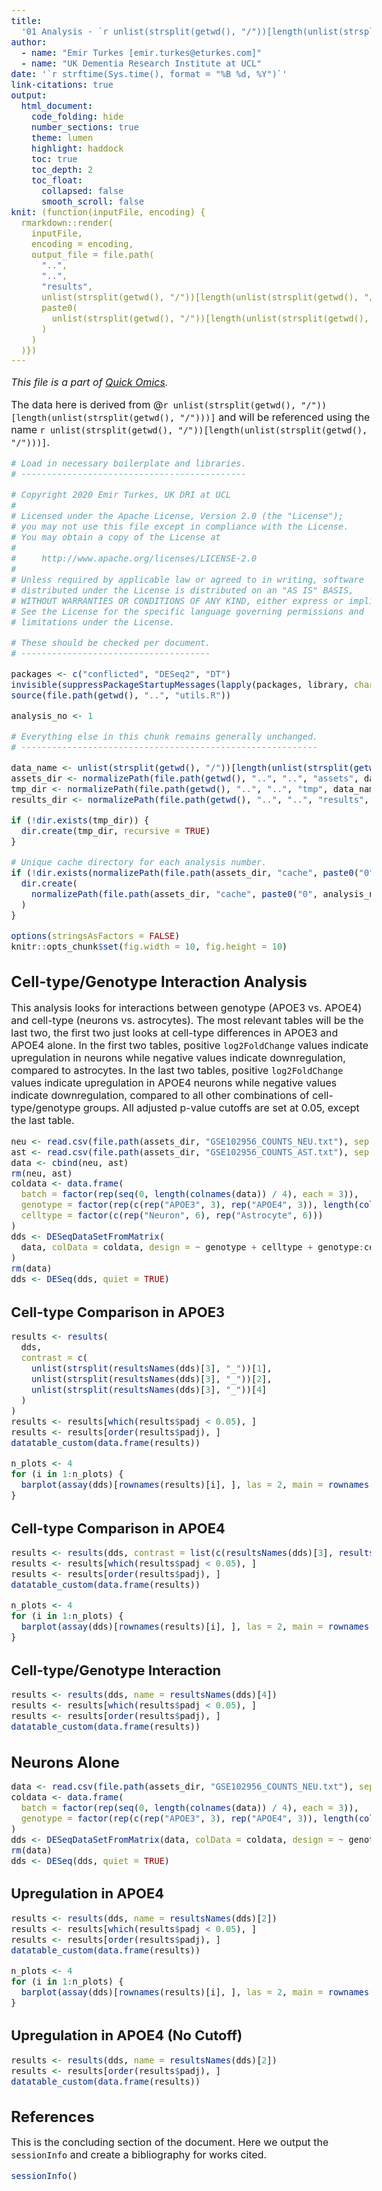 ```yaml
---
title:
  '01 Analysis - `r unlist(strsplit(getwd(), "/"))[length(unlist(strsplit(getwd(), "/"))) - 2]`'
author:
  - name: "Emir Turkes [emir.turkes@eturkes.com]"
  - name: "UK Dementia Research Institute at UCL"
date: '`r strftime(Sys.time(), format = "%B %d, %Y")`'
link-citations: true
output:
  html_document:
    code_folding: hide
    number_sections: true
    theme: lumen
    highlight: haddock
    toc: true
    toc_depth: 2
    toc_float:
      collapsed: false
      smooth_scroll: false
knit: (function(inputFile, encoding) {
  rmarkdown::render(
    inputFile,
    encoding = encoding,
    output_file = file.path(
      "..",
      "..",
      "results",
      unlist(strsplit(getwd(), "/"))[length(unlist(strsplit(getwd(), "/")))],
      paste0(
        unlist(strsplit(getwd(), "/"))[length(unlist(strsplit(getwd(), "/")))], "-01-analysis.html"
      )
    )
  )})
---
```


<style type="text/css">
body {font-size: 16px;}
h1.title {font-size: 35px;}
h1 {font-size: 24px;}
h2 {font-size: 22px;}
h3 {font-size: 20px;}
.toc-content {padding-left: 0px; padding-right: 0px;}
div.tocify {width: 100%;}
.tocify-subheader .tocify-item {font-size: 0.95em; padding-left: 25px; text-indent: 0;}
div.main-container {max-width: none; width: 100%;}
</style>

*This file is a part of [Quick Omics](https://github.com/eturkes/quick-omics).*

The data here is derived from @`r unlist(strsplit(getwd(), "/"))[length(unlist(strsplit(getwd(), "/")))]` and will be referenced using the name ``r unlist(strsplit(getwd(), "/"))[length(unlist(strsplit(getwd(), "/")))]``.

```r
# Load in necessary boilerplate and libraries.
# --------------------------------------------

# Copyright 2020 Emir Turkes, UK DRI at UCL
#
# Licensed under the Apache License, Version 2.0 (the "License");
# you may not use this file except in compliance with the License.
# You may obtain a copy of the License at
#
#     http://www.apache.org/licenses/LICENSE-2.0
#
# Unless required by applicable law or agreed to in writing, software
# distributed under the License is distributed on an "AS IS" BASIS,
# WITHOUT WARRANTIES OR CONDITIONS OF ANY KIND, either express or implied.
# See the License for the specific language governing permissions and
# limitations under the License.

# These should be checked per document.
# -------------------------------------

packages <- c("conflicted", "DESeq2", "DT")
invisible(suppressPackageStartupMessages(lapply(packages, library, character.only = TRUE)))
source(file.path(getwd(), "..", "utils.R"))

analysis_no <- 1

# Everything else in this chunk remains generally unchanged.
# ----------------------------------------------------------

data_name <- unlist(strsplit(getwd(), "/"))[length(unlist(strsplit(getwd(), "/")))] # Name of data.
assets_dir <- normalizePath(file.path(getwd(), "..", "..", "assets", data_name)) # Caches and data.
tmp_dir <- normalizePath(file.path(getwd(), "..", "..", "tmp", data_name))
results_dir <- normalizePath(file.path(getwd(), "..", "..", "results", data_name))

if (!dir.exists(tmp_dir)) {
  dir.create(tmp_dir, recursive = TRUE)
}

# Unique cache directory for each analysis number.
if (!dir.exists(normalizePath(file.path(assets_dir, "cache", paste0("0", analysis_no))))) {
  dir.create(
    normalizePath(file.path(assets_dir, "cache", paste0("0", analysis_no))), recursive = TRUE
  )
}

options(stringsAsFactors = FALSE)
knitr::opts_chunk$set(fig.width = 10, fig.height = 10)
```

# Cell-type/Genotype Interaction Analysis

This analysis looks for interactions between genotype (APOE3 vs. APOE4) and cell-type (neurons vs. astrocytes).
The most relevant tables will be the last two, the first two just looks at cell-type differences in APOE3 and APOE4 alone.
In the first two tables, positive `log2FoldChange` values indicate upregulation in neurons while negative values indicate downregulation, compared to astrocytes.
In the last two tables, positive `log2FoldChange` values indicate upregulation in APOE4 neurons while negative values indicate downregulation, compared to all other combinations of cell-type/genotype groups.
All adjusted p-value cutoffs are set at $0.05$, except the last table.

```r
neu <- read.csv(file.path(assets_dir, "GSE102956_COUNTS_NEU.txt"), sep = "\t")
ast <- read.csv(file.path(assets_dir, "GSE102956_COUNTS_AST.txt"), sep = "\t")
data <- cbind(neu, ast)
rm(neu, ast)
coldata <- data.frame(
  batch = factor(rep(seq(0, length(colnames(data)) / 4), each = 3)),
  genotype = factor(rep(c(rep("APOE3", 3), rep("APOE4", 3)), length(colnames(data)) / 6)),
  celltype = factor(c(rep("Neuron", 6), rep("Astrocyte", 6)))
)
dds <- DESeqDataSetFromMatrix(
  data, colData = coldata, design = ~ genotype + celltype + genotype:celltype
)
rm(data)
dds <- DESeq(dds, quiet = TRUE)
```

## Cell-type Comparison in APOE3

```r
results <- results(
  dds,
  contrast = c(
    unlist(strsplit(resultsNames(dds)[3], "_"))[1],
    unlist(strsplit(resultsNames(dds)[3], "_"))[2],
    unlist(strsplit(resultsNames(dds)[3], "_"))[4]
  )
)
results <- results[which(results$padj < 0.05), ]
results <- results[order(results$padj), ]
datatable_custom(data.frame(results))

n_plots <- 4
for (i in 1:n_plots) {
  barplot(assay(dds)[rownames(results)[i], ], las = 2, main = rownames(results)[i])
}
```

## Cell-type Comparison in APOE4

```r
results <- results(dds, contrast = list(c(resultsNames(dds)[3], resultsNames(dds)[4])))
results <- results[which(results$padj < 0.05), ]
results <- results[order(results$padj), ]
datatable_custom(data.frame(results))

n_plots <- 4
for (i in 1:n_plots) {
  barplot(assay(dds)[rownames(results)[i], ], las = 2, main = rownames(results)[i])
}
```

## Cell-type/Genotype Interaction

```r
results <- results(dds, name = resultsNames(dds)[4])
results <- results[which(results$padj < 0.05), ]
results <- results[order(results$padj), ]
datatable_custom(data.frame(results))
```

# Neurons Alone

```r
data <- read.csv(file.path(assets_dir, "GSE102956_COUNTS_NEU.txt"), sep = "\t")
coldata <- data.frame(
  batch = factor(rep(seq(0, length(colnames(data)) / 4), each = 3)),
  genotype = factor(rep(c(rep("APOE3", 3), rep("APOE4", 3)), length(colnames(data)) / 6))
)
dds <- DESeqDataSetFromMatrix(data, colData = coldata, design = ~ genotype)
rm(data)
dds <- DESeq(dds, quiet = TRUE)
```

## Upregulation in APOE4

```r
results <- results(dds, name = resultsNames(dds)[2])
results <- results[which(results$padj < 0.05), ]
results <- results[order(results$padj), ]
datatable_custom(data.frame(results))

n_plots <- 4
for (i in 1:n_plots) {
  barplot(assay(dds)[rownames(results)[i], ], las = 2, main = rownames(results)[i])
}
```

## Upregulation in APOE4 (No Cutoff)

```r
results <- results(dds, name = resultsNames(dds)[2])
results <- results[order(results$padj), ]
datatable_custom(data.frame(results))
```

# References

This is the concluding section of the document. Here we output the `sessionInfo` and create a bibliography for works cited.

```r
sessionInfo()
```
